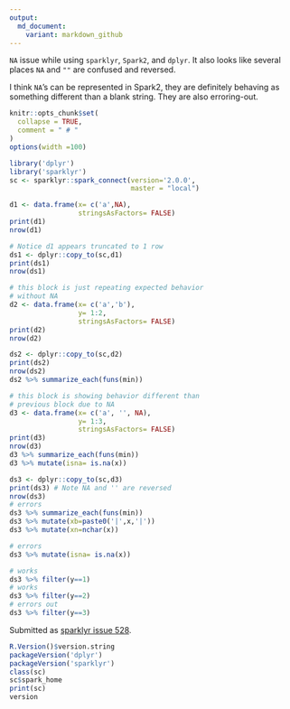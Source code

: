 ```yaml
---
output:
  md_document:
    variant: markdown_github
---
```


`NA` issue while using `sparklyr`, `Spark2`, and `dplyr`.  It also looks like several places
`NA` and `""` are confused and reversed.

I think `NA`'s can be represented in Spark2, they are definitely behaving
as something different than a blank string.  They are also erroring-out.

<!-- Generated from .Rmd. Please edit that file -->

```r
knitr::opts_chunk$set(
  collapse = TRUE,
  comment = " # "
)
options(width =100)
```

```r
library('dplyr')
library('sparklyr')
sc <- sparklyr::spark_connect(version='2.0.0', 
                              master = "local")
```

```r
d1 <- data.frame(x= c('a',NA), 
                 stringsAsFactors= FALSE)
print(d1)
nrow(d1)

# Notice d1 appears truncated to 1 row
ds1 <- dplyr::copy_to(sc,d1)
print(ds1)
nrow(ds1)
```

```r
# this block is just repeating expected behavior
# without NA
d2 <- data.frame(x= c('a','b'),
                 y= 1:2,
                 stringsAsFactors= FALSE)
print(d2)
nrow(d2)

ds2 <- dplyr::copy_to(sc,d2)
print(ds2)
nrow(ds2)
ds2 %>% summarize_each(funs(min))
```

```r
# this block is showing behavior different than
# previous block due to NA
d3 <- data.frame(x= c('a', '', NA),
                 y= 1:3,
                 stringsAsFactors= FALSE)
print(d3)
nrow(d3)
d3 %>% summarize_each(funs(min))
d3 %>% mutate(isna= is.na(x))

ds3 <- dplyr::copy_to(sc,d3)
print(ds3) # Note NA and '' are reversed
nrow(ds3)
# errors
ds3 %>% summarize_each(funs(min))
ds3 %>% mutate(xb=paste0('|',x,'|'))
ds3 %>% mutate(xn=nchar(x))
```


```r
# errors
ds3 %>% mutate(isna= is.na(x))
```

```r
# works
ds3 %>% filter(y==1)
# works
ds3 %>% filter(y==2)
# errors out
ds3 %>% filter(y==3)
```

Submitted as [sparklyr issue 528](https://github.com/rstudio/sparklyr/issues/528).

```r
R.Version()$version.string
packageVersion('dplyr')
packageVersion('sparklyr')
class(sc)
sc$spark_home
print(sc)
version
```


